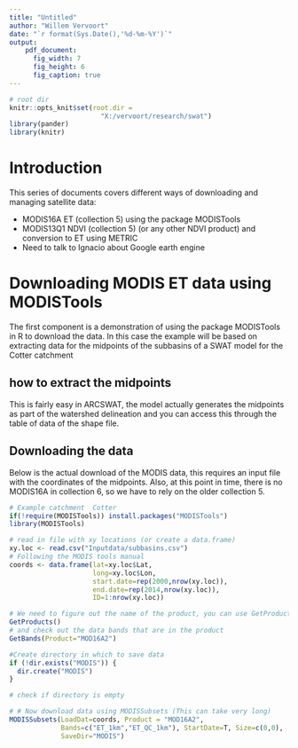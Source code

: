 ```yaml
---
title: "Untitled"
author: "Willem Vervoort"
date: "`r format(Sys.Date(),'%d-%m-%Y')`"
output: 
    pdf_document:
      fig_width: 7
      fig_height: 6
      fig_caption: true
---
```


```r
# root dir
knitr::opts_knit$set(root.dir = 
                       "X:/vervoort/research/swat")
library(pander)
library(knitr)
```

# Introduction
This series of documents covers different ways of downloading and managing satellite data:

* MODIS16A ET (collection 5) using the package MODISTools
* MODIS13Q1 NDVI (collection 5) (or any other NDVI product) and conversion to ET using METRIC
* Need to talk to Ignacio about Google earth engine

# Downloading MODIS ET data using MODISTools
The first component is a demonstration of using the package MODISTools in R to download the data. In this case the example will be based on extracting data for the midpoints of the subbasins of a SWAT model for the Cotter catchment

## how to extract the midpoints  
This is fairly easy in ARCSWAT, the model actually generates the midpoints as part of the watershed delineation and you can access this through the table of data of the shape file.

## Downloading the data
Below is the actual download of the MODIS data, this requires an input file with the coordinates of the midpoints. Also, at this point in time, there is no MODIS16A in collection 6, so we have to rely on the older collection 5.

```r
# Example catchment  Cotter
if(!require(MODISTools)) install.packages("MODISTools")
library(MODISTools)

# read in file with xy locations (or create a data.frame)
xy.loc <- read.csv("Inputdata/subbasins.csv")
# Following the MODIS tools manual
coords <- data.frame(lat=xy.loc$Lat, 
                     long=xy.loc$Lon,
                     start.date=rep(2000,nrow(xy.loc)), 
                     end.date=rep(2014,nrow(xy.loc)), 
                     ID=1:nrow(xy.loc))

# We need to figure out the name of the product, you can use GetProducts()
GetProducts()
# and check out the data bands that are in the product
GetBands(Product="MOD16A2")

#Create directory in which to save data
if (!dir.exists("MODIS")) {
  dir.create("MODIS")
}

# check if directory is empty

# # Now download data using MODISSubsets (This can take very long)
MODISSubsets(LoadDat=coords, Product = "MOD16A2",
             Bands=c("ET_1km","ET_QC_1km"), StartDate=T, Size=c(0,0),
             SaveDir="MODIS")
```

